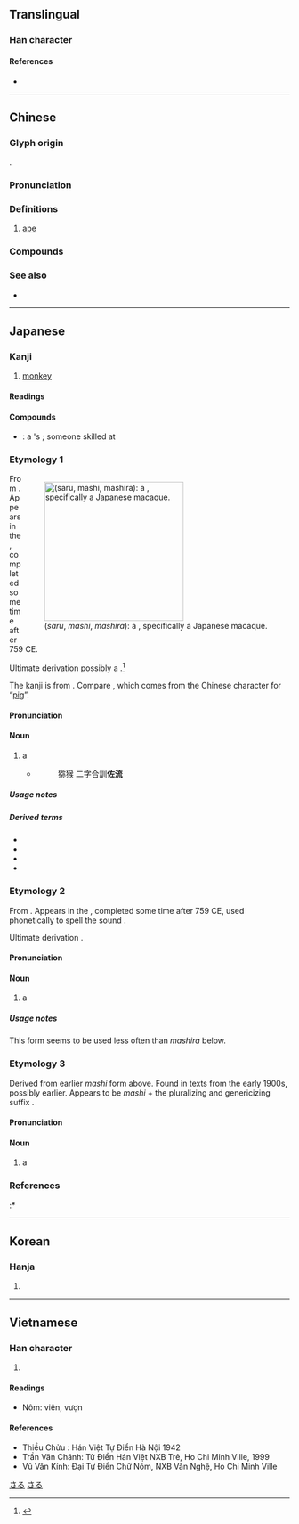 {{character info/new}}
{{also|猨}}
==Translingual==

===Han character===
{{Han char|rn=94|rad=犬|as=10|sn=13|four=44232|canj=KHGRV|ids=⿰犭袁}}

====References====
* {{Han ref|kx=0716.190|dkj=20584|dj=1128.090|hdz=21361.150|uh=733F|ud=29503|bh=B7E1|bd=47073}}

----

==Chinese==
{{zh-forms|alt=猨}}

===Glyph origin===
{{Han etym}}
{{Han compound|犬|alt1=犭|袁|ls=psc|c1=s|c2=p}}.

===Pronunciation===
{{zh-pron
|m=yuán
|c=jyun4
|mn=qz,tw,xm,zz:oân
|mc=y
|oc=y
|cat=n
}}

===Definitions===
{{zh-hanzi}}

# [[ape]]

===Compounds===
{{zh-der|猿猴|猿人|類人猿|意馬心猿|元謀猿人|人猿泰山|心猿意馬|人猿科|巨猿|人猿|吼猿|白猿傳|狐媚猿攀|猿腸寸斷|猿科|猿猴取月|拉瑪猿|猿鶴沙蟲|窮猿投林|窮猿奔林|窮猿失木|白猿|猿鶴蟲沙|猿臂|猿穴壞山|檻猿籠鳥|籠鳥檻猿|藍田猿人|縱放心猿|調弓號猿|虎體猿臂|長臂猿|虛引猿泣|豹頭猿臂|蟲沙猿鶴}}

===See also===
* {{zh-l|猴}}

{{zh-cat|Primates}}

----

==Japanese==

===Kanji===
{{ja-kanji|grade=c|rs=犬10}}

# [[monkey]]

====Readings====
{{ja-readings
|goon=おん
|kanon=えん<ゑん
|kun=さる-, まし-, まし-ら
|nanori=さ-, さわ-
}}

====Compounds====
{{der-top|Compounds}}
* {{ja-r|猿%臂|えん%ぴ}}: a {{l|en|monkey}}'s {{l|en|elbow}}; someone skilled at {{l|en|archery}}
{{der-bottom}}

===Etymology 1===
<div style="float:right;">
{{swp|lang=ja|サル}}
[[File:JapaneseMacaqueM2218.jpg|thumb|250px|{{lang|ja|猿}} (''saru'', ''mashi'', ''mashira''): a '''{{l|en|monkey}}''', specifically a Japanese macaque.]]
</div>
{{ja-kanjitab|yomi=k|さる}}

From {{inh|ja|ojp|sort=さる|-}}.  Appears in the ''{{w|Man'yōshū}}'', completed some time after 759 CE.

Ultimate derivation possibly a {{bor|nocap=1|sort=さる|ja|ain|サロ|tr=saro||monkey|pos=from {{m|ain|サㇻ|tr=sar||a tail}} + {{m|ain|オ|tr=o||to bear, to wear, to carry}}}}.<ref name="BAT">{{R:ain:B}}</ref>

The kanji is from {{der|ja|zh|猿||[[ape]]|sort=さる}}. Compare {{m|ja|猪||[[boar]]}}, which comes from the Chinese character for “[[pig]]”.

====Pronunciation====
{{ja-pron|yomi=k|さる|acc=1|acc_ref=DJR,SMK5}}

====Noun====
{{ja-noun|さる|サル}}

# a {{l|en|monkey}}
#* {{RQ:Konkōmyō Saishōōkyō Ongi|10 (back)}}
#*: 猕猴 二字合訓'''佐流'''

=====Usage notes=====
{{U:ja:biology|サル}}

=====Derived terms=====
{{der-top}}
* {{ja-r|日%本%猿|^ニ%ホン%ザル}}
* {{ja-r|狐%猿|キツネ%ザル}}
* {{ja-r|猿も木から落ちる|さる も き から おちる}}
* {{ja-r|申|さる}}
{{der-bottom}}

===Etymology 2===
{{ja-kanjitab|yomi=k|まし}}

From {{inh|ja|ojp|sort=まし}}.  Appears in the ''{{w|Man'yōshū}}'', completed some time after 759 CE, used phonetically to spell the sound {{IPAchar|/masi/}}.

Ultimate derivation {{unk|nocap=1|sort=まし}}.

====Pronunciation====
{{ja-pron|yomi=k|まし|acc=1|acc_ref=SMK5}}

====Noun====
{{ja-noun|まし}}

# {{lb|ja|sort=まし|archaic|possibly|_|obsolete}} a {{l|en|monkey}}

=====Usage notes=====
This form seems to be used less often than ''mashira'' below.

===Etymology 3===
{{ja-kanjitab|yomi=k|ましら}}

Derived from earlier ''mashi'' form above.  Found in texts from the early 1900s, possibly earlier.  Appears to be ''mashi'' + the pluralizing and genericizing suffix {{m|ja|ら|tr=ra}}.

====Pronunciation====
{{ja-pron|yomi=k|ましら|acc=0|acc_ref=DJR,SMK5|acc2=1|acc2_ref=DJR}}

====Noun====
{{ja-noun|ましら}}

# {{lb|ja|sort=まし|archaic}} a {{l|en|monkey}}

===References===
<references/>
:* {{R:Konkōmyō Saishōōkyō Ongi}}

[[Category:Japanese basic words|さる]]
[[Category:ja:Monkeys|さる]]

----

==Korean==

===Hanja===
{{ko-hanja|hangeul=원|eumhun=|rv=won|mr=wŏn|y=wen}}

# {{defn|lang=ko|sort=犬10}}

----

==Vietnamese==

===Han character===
{{vi-hantu|[[viên]], [[vượn]], [[ươi]]|rs=犬10}}

# {{defn|lang=vi|sort=犬10}}

====Readings====
* Nôm: viên, vượn

====References====
* Thiều Chửu : Hán Việt Tự Điển Hà Nội 1942
* Trần Văn Chánh: Từ Điển Hán Việt NXB Trẻ, Ho Chi Minh Ville, 1999
* Vũ Văn Kính: Đại Tự Điển Chữ Nôm, NXB Văn Nghệ, Ho Chi Minh Ville